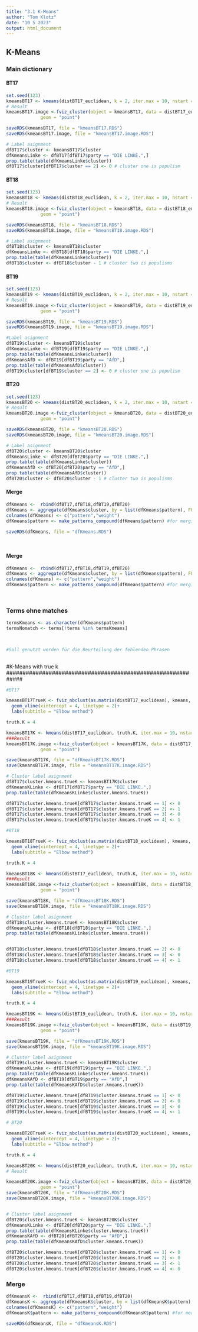 ---
title: "3.1 K-Means"
author: "Tom Klotz"
date: "10 5 2023"
output: html_document
---
 

## K-Means
 
### Main dictionary
 
#### BT17
 
```{r}
set.seed(123)
kmeansBT17 <- kmeans(distBT17_euclidean, k = 2, iter.max = 10, nstart = 2)
# Result
kmeansBT17.image <-fviz_cluster(object = kmeansBT17, data = distBT17_euclidean,ellipse.type = "norm",
             geom = "point")

saveRDS(kmeansBT17, file = "kmeansBT17.RDS")
saveRDS(kmeansBT17.image, file = "kmeansBT17.image.RDS")

# Label asignment
dfBT17$cluster <- kmeansBT17$cluster
dfKmeansLinke <- dfBT17[dfBT17$party == "DIE LINKE.",] 
prop.table(table(dfKmeansLinke$cluster))
dfBT17$cluster[dfBT17$cluster == 2] <- 0 # cluster one is populism
```
 
#### BT18
 
```{r}
set.seed(123)
kmeansBT18 <- kmeans(distBT18_euclidean, k = 2, iter.max = 10, nstart = 2)
# Result
kmeansBT18.image <-fviz_cluster(object = kmeansBT18, data = distBT18_euclidean,ellipse.type = "norm",
             geom = "point")

saveRDS(kmeansBT18, file = "kmeansBT18.RDS")
saveRDS(kmeansBT18.image, file = "kmeansBT18.image.RDS")

# Label asignment
dfBT18$cluster <- kmeansBT18$cluster
dfKmeansLinke <- dfBT18[dfBT18$party == "DIE LINKE.",] 
prop.table(table(dfKmeansLinke$cluster))
dfBT18$cluster <- dfBT18$cluster - 1 # cluster two is populisms
```
 
#### BT19
 
```{r}
set.seed(123)
kmeansBT19 <- kmeans(distBT19_euclidean, k = 2, iter.max = 10, nstart = 2)
# Result
kmeansBT19.image <-fviz_cluster(object = kmeansBT19, data = distBT19_euclidean,ellipse.type = "norm",
             geom = "point")

saveRDS(kmeansBT19, file = "kmeansBT19.RDS")
saveRDS(kmeansBT19.image, file = "kmeansBT19.image.RDS")

#Label asignment
dfBT19$cluster <- kmeansBT19$cluster
dfKmeansLinke <- dfBT19[dfBT19$party == "DIE LINKE.",] 
prop.table(table(dfKmeansLinke$cluster))
dfKmeansAfD <- dfBT19[dfBT19$party == "AfD",] 
prop.table(table(dfKmeansAfD$cluster))
dfBT19$cluster[dfBT19$cluster == 2] <- 0 # cluster one is populism
```
 
#### BT20

```{r}
set.seed(123)
kmeansBT20 <- kmeans(distBT20_euclidean, k = 2, iter.max = 10, nstart = 2)
# Result
kmeansBT20.image <-fviz_cluster(object = kmeansBT20, data = distBT20_euclidean,ellipse.type = "norm",
             geom = "point")

saveRDS(kmeansBT20, file = "kmeansBT20.RDS")
saveRDS(kmeansBT20.image, file = "kmeansBT20.image.RDS")

# Label asignment
dfBT20$cluster <- kmeansBT20$cluster
dfKmeansLinke <- dfBT20[dfBT20$party == "DIE LINKE.",] 
prop.table(table(dfKmeansLinke$cluster))
dfKmeansAfD <- dfBT20[dfBT20$party == "AfD",] 
prop.table(table(dfKmeansAfD$cluster))
dfBT20$cluster <- dfBT20$cluster - 1 # cluster two is populisms
```
 
 

#### Merge
 
```{r}
dfKmeans <-  rbind(dfBT17,dfBT18,dfBT19,dfBT20) 
dfKmeans <- aggregate(dfKmeans$cluster, by = list(dfKmeans$pattern), FUN = "mean")
colnames(dfKmeans) <- c("pattern","weight")
dfKmeans$pattern <- make_patterns_compound(dfKmeans$pattern) #for merging later

saveRDS(dfKmeans, file = "dfKmeans.RDS")

 
```
 
 

#### Merge
 

```{r}
dfKmeans <-  rbind(dfBT17,dfBT18,dfBT19,dfBT20) 
dfKmeans <- aggregate(dfKmeans$cluster, by = list(dfKmeans$pattern), FUN = "mean")
colnames(dfKmeans) <- c("pattern","weight")
dfKmeans$pattern <- make_patterns_compound(dfKmeans$pattern) #for merging later

 
```
 
 

### Terms ohne matches
 
```{r}
 
termsKmeans <- as.character(dfKmeans$pattern)
termsNomatch <- terms[!terms %in% termsKmeans]
 


#Soll genutzt werden für die Beurteilung der fehlenden Phrasen 
 

```
 


#############################################################
#K-Means with true k
#############################################################


```{r}
#BT17

kmeansBT17TrueK <- fviz_nbclust(as.matrix(distBT17_euclidean), kmeans, method = "wss") +    # total intra-cluster variation
  geom_vline(xintercept = 4, linetype = 2)+
  labs(subtitle = "Elbow method")

truth.K = 4 

kmeansBT17K <- kmeans(distBT17_euclidean, truth.K, iter.max = 10, nstart = 2)
###Result
kmeansBT17K.image <-fviz_cluster(object = kmeansBT17K, data = distBT17_euclidean,ellipse.type = "norm",
             geom = "point")

save(kmeansBT17K, file = "dfKmeansBT17K.RDS")
save(kmeansBT17K.image, file = "kmeansBT17K.image.RDS")

# Cluster label asignment
dfBT17$cluster.kmeans.trueK <- kmeansBT17K$cluster
dfKmeansKLinke <- dfBT17[dfBT17$party == "DIE LINKE.",] 
prop.table(table(dfKmeansKLinke$cluster.kmeans.trueK))

dfBT17$cluster.kmeans.trueK[dfBT17$cluster.kmeans.trueK == 1] <- 0
dfBT17$cluster.kmeans.trueK[dfBT17$cluster.kmeans.trueK == 2] <- 1
dfBT17$cluster.kmeans.trueK[dfBT17$cluster.kmeans.trueK == 3] <- 0
dfBT17$cluster.kmeans.trueK[dfBT17$cluster.kmeans.trueK == 4] <- 1
```


```{r}
#BT18

kmeansBT18TrueK <- fviz_nbclust(as.matrix(distBT18_euclidean), kmeans, method = "wss") +    # total intra-cluster variation
  geom_vline(xintercept = 4, linetype = 2)+
  labs(subtitle = "Elbow method")

truth.K = 4 

kmeansBT18K <- kmeans(distBT17_euclidean, truth.K, iter.max = 10, nstart = 2)
###Result
kmeansBT18K.image <-fviz_cluster(object = kmeansBT18K, data = distBT18_euclidean,ellipse.type = "norm",
             geom = "point")

save(kmeansBT18K, file = "dfKmeansBT18K.RDS")
save(kmeansBT18K.image, file = "kmeansBT18K.image.RDS")

# Cluster label asignment
dfBT18$cluster.kmeans.trueK <- kmeansBT18K$cluster
dfKmeansKLinke <- dfBT18[dfBT18$party == "DIE LINKE.",] 
prop.table(table(dfKmeansKLinke$cluster.kmeans.trueK))


dfBT18$cluster.kmeans.trueK[dfBT18$cluster.kmeans.trueK == 2] <- 0
dfBT18$cluster.kmeans.trueK[dfBT18$cluster.kmeans.trueK == 3] <- 0
dfBT18$cluster.kmeans.trueK[dfBT18$cluster.kmeans.trueK == 4] <- 1
```


```{r}
#BT19

kmeansBT19TrueK <- fviz_nbclust(as.matrix(distBT19_euclidean), kmeans, method = "wss") +    # total intra-cluster variation
  geom_vline(xintercept = 4, linetype = 2)+
  labs(subtitle = "Elbow method")

truth.K = 4 

kmeansBT19K <- kmeans(distBT19_euclidean, truth.K, iter.max = 10, nstart = 2)
###Result
kmeansBT19K.image <-fviz_cluster(object = kmeansBT19K, data = distBT19_euclidean,ellipse.type = "norm",
             geom = "point")

save(kmeansBT19K, file = "dfKmeansBT19K.RDS")
save(kmeansBT19K.image, file = "kmeansBT19K.image.RDS")

# Cluster label asignment
dfBT19$cluster.kmeans.trueK <- kmeansBT19K$cluster
dfKmeansKLinke <- dfBT19[dfBT19$party == "DIE LINKE.",] 
prop.table(table(dfKmeansKLinke$cluster.kmeans.trueK))
dfKmeansKAfD <- dfBT19[dfBT19$party == "AfD",] 
prop.table(table(dfKmeansKAfD$cluster.kmeans.trueK))

dfBT19$cluster.kmeans.trueK[dfBT19$cluster.kmeans.trueK == 1] <- 0
dfBT19$cluster.kmeans.trueK[dfBT19$cluster.kmeans.trueK == 2] <- 0
dfBT19$cluster.kmeans.trueK[dfBT19$cluster.kmeans.trueK == 3] <- 0
dfBT19$cluster.kmeans.trueK[dfBT19$cluster.kmeans.trueK == 4] <- 1

```


```{r}
# BT20

kmeansBT20TrueK <- fviz_nbclust(as.matrix(distBT20_euclidean), kmeans, method = "wss") +    # total intra-cluster variation
  geom_vline(xintercept = 4, linetype = 2)+
  labs(subtitle = "Elbow method")

truth.K = 4 

kmeansBT20K <- kmeans(distBT20_euclidean, truth.K, iter.max = 10, nstart = 2)
# Result

kmeansBT20K.image <-fviz_cluster(object = kmeansBT20K, data = distBT20_euclidean,ellipse.type = "norm",
             geom = "point")
save(kmeansBT20K, file = "dfKmeansBT20K.RDS")
save(kmeansBT20K.image, file = "kmeansBT20K.image.RDS")


# Cluster label asignment
dfBT20$cluster.kmeans.trueK <- kmeansBT20K$cluster
dfKmeansKLinke <- dfBT20[dfBT20$party == "DIE LINKE.",] 
prop.table(table(dfKmeansKLinke$cluster.kmeans.trueK))
dfKmeansKAfD <- dfBT20[dfBT20$party == "AfD",] 
prop.table(table(dfKmeansKAfD$cluster.kmeans.trueK))

dfBT20$cluster.kmeans.trueK[dfBT20$cluster.kmeans.trueK == 1] <- 0
dfBT20$cluster.kmeans.trueK[dfBT20$cluster.kmeans.trueK == 2] <- 0
dfBT20$cluster.kmeans.trueK[dfBT20$cluster.kmeans.trueK == 3] <- 1
dfBT20$cluster.kmeans.trueK[dfBT20$cluster.kmeans.trueK == 4] <- 0

```


### Merge
```{r}
dfKmeansK <-  rbind(dfBT17,dfBT18,dfBT19,dfBT20) 
dfKmeansK <- aggregate(dfKmeansK$cluster, by = list(dfKmeansK$pattern), FUN = "mean")
colnames(dfKmeansK) <- c("pattern","weight")
dfKmeansK$pattern <- make_patterns_compound(dfKmeansK$pattern) #for merging later

saveRDS(dfKmeansK, file = "dfKmeansK.RDS")
```


